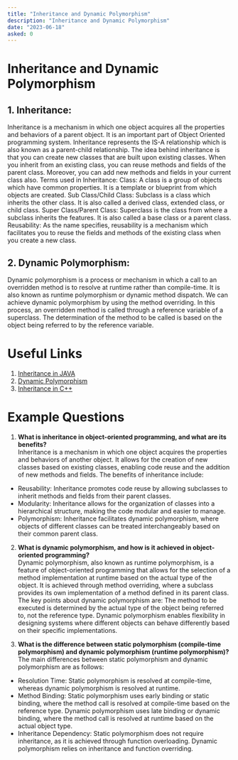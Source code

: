 ```yaml
---
title: "Inheritance and Dynamic Polymorphism"
description: "Inheritance and Dynamic Polymorphism"
date: "2023-06-18"
asked: 0
---
```


# Inheritance and Dynamic Polymorphism

## 1. Inheritance:

Inheritance is a mechanism in which one object acquires all the properties and behaviors of a parent object. It is an important part of Object Oriented programming system. Inheritance represents the IS-A relationship which is also known as a parent-child relationship.
The idea behind inheritance is that you can create new classes that are built upon existing classes. When you inherit from an existing class, you can reuse methods and fields of the parent class. Moreover, you can add new methods and fields in your current class also.
Terms used in Inheritance:
Class: A class is a group of objects which have common properties. It is a template or blueprint from which objects are created.
Sub Class/Child Class: Subclass is a class which inherits the other class. It is also called a derived class, extended class, or child class.
Super Class/Parent Class: Superclass is the class from where a subclass inherits the features. It is also called a base class or a parent class.
Reusability: As the name specifies, reusability is a mechanism which facilitates you to reuse the fields and methods of the existing class when you create a new class.

## 2. Dynamic Polymorphism:

Dynamic polymorphism is a process or mechanism in which a call to an overridden method is to resolve at runtime rather than compile-time. It is also known as runtime polymorphism or dynamic method dispatch. We can achieve dynamic polymorphism by using the method overriding.
In this process, an overridden method is called through a reference variable of a superclass. The determination of the method to be called is based on the object being referred to by the reference variable.

# Useful Links

1. [Inheritance in JAVA](https://www.javatpoint.com/inheritance-in-java)
2. [Dynamic Polymorphism](https://www.javatpoint.com/dynamic-polymorphism-in-java#:~:text=Dynamic%20polymorphism%20is%20a%20process,by%20using%20the%20method%20overriding.)
3. [Inheritance in C++](https://www.geeksforgeeks.org/inheritance-in-c/)

# Example Questions

1. **What is inheritance in object-oriented programming, and what are its benefits?**\
   Inheritance is a mechanism in which one object acquires the properties and behaviors of another object. It allows for the creation of new classes based on existing classes, enabling code reuse and the addition of new methods and fields. The benefits of inheritance include:

- Reusability: Inheritance promotes code reuse by allowing subclasses to inherit methods and fields from their parent classes.
- Modularity: Inheritance allows for the organization of classes into a hierarchical structure, making the code modular and easier to manage.
- Polymorphism: Inheritance facilitates dynamic polymorphism, where objects of different classes can be treated interchangeably based on their common parent class.

2. **What is dynamic polymorphism, and how is it achieved in object-oriented programming?**\
   Dynamic polymorphism, also known as runtime polymorphism, is a feature of object-oriented programming that allows for the selection of a method implementation at runtime based on the actual type of the object. It is achieved through method overriding, where a subclass provides its own implementation of a method defined in its parent class. The key points about dynamic polymorphism are:
   The method to be executed is determined by the actual type of the object being referred to, not the reference type.
   Dynamic polymorphism enables flexibility in designing systems where different objects can behave differently based on their specific implementations.

3. **What is the difference between static polymorphism (compile-time polymorphism) and dynamic polymorphism (runtime polymorphism)?**\
   The main differences between static polymorphism and dynamic polymorphism are as follows:

- Resolution Time: Static polymorphism is resolved at compile-time, whereas dynamic polymorphism is resolved at runtime.
- Method Binding: Static polymorphism uses early binding or static binding, where the method call is resolved at compile-time based on the reference type. Dynamic polymorphism uses late binding or dynamic binding, where the method call is resolved at runtime based on the actual object type.
- Inheritance Dependency: Static polymorphism does not require inheritance, as it is achieved through function overloading. Dynamic polymorphism relies on inheritance and function overriding.
